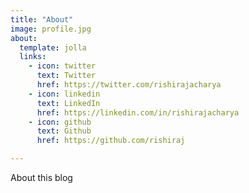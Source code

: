 ```yaml
---
title: "About"
image: profile.jpg
about:
  template: jolla
  links:
    - icon: twitter
      text: Twitter
      href: https://twitter.com/rishirajacharya
    - icon: linkedin
      text: LinkedIn
      href: https://linkedin.com/in/rishirajacharya
    - icon: github
      text: Github
      href: https://github.com/rishiraj

---
```


About this blog
